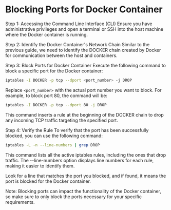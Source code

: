 # Blocking Ports for Docker Container

Step 1: Accessing the Command Line Interface (CLI)
Ensure you have administrative privileges and open a terminal or SSH into the host machine where the Docker container is running.

Step 2: Identify the Docker Container's Network Chain
Similar to the previous guide, we need to identify the DOCKER chain created by Docker for communication between the host and containers.

Step 3: Block Ports for Docker Container
Execute the following command to block a specific port for the Docker container:

```bash copy
iptables -I DOCKER -p tcp --dport <port_number> -j DROP
```
Replace `<port_number>` with the actual port number you want to block. For example, to block port 80, the command will be:

```bash copy
iptables -I DOCKER -p tcp --dport 80 -j DROP
```
This command inserts a rule at the beginning of the DOCKER chain to drop any incoming TCP traffic targeting the specified port.

Step 4: Verify the Rule
To verify that the port has been successfully blocked, you can use the following command:

```bash copy
iptables -L -n --line-numbers | grep DROP
```
This command lists all the active iptables rules, including the ones that drop traffic. The --line-numbers option displays line numbers for each rule, making it easier to identify them.

Look for a line that matches the port you blocked, and if found, it means the port is blocked for the Docker container.

Note: Blocking ports can impact the functionality of the Docker container, so make sure to only block the ports necessary for your specific requirements.